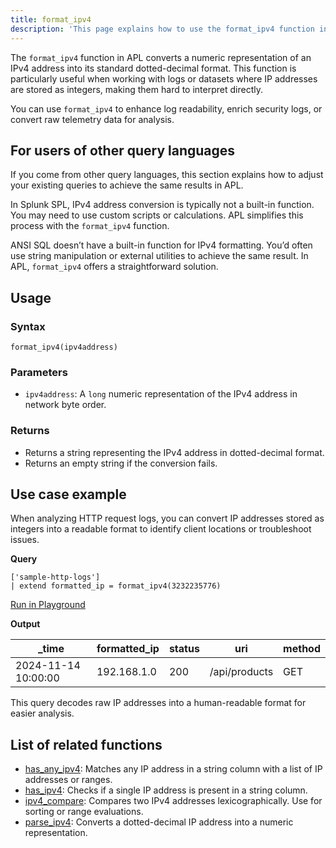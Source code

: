 ```yaml
---
title: format_ipv4
description: 'This page explains how to use the format_ipv4 function in APL.'
---
```


The `format_ipv4` function in APL converts a numeric representation of an IPv4 address into its standard dotted-decimal format. This function is particularly useful when working with logs or datasets where IP addresses are stored as integers, making them hard to interpret directly. 

You can use `format_ipv4` to enhance log readability, enrich security logs, or convert raw telemetry data for analysis.

## For users of other query languages

If you come from other query languages, this section explains how to adjust your existing queries to achieve the same results in APL.

<AccordionGroup>
<Accordion title="Splunk SPL users">

In Splunk SPL, IPv4 address conversion is typically not a built-in function. You may need to use custom scripts or calculations. APL simplifies this process with the `format_ipv4` function.

</Accordion>
<Accordion title="ANSI SQL users">

ANSI SQL doesn’t have a built-in function for IPv4 formatting. You’d often use string manipulation or external utilities to achieve the same result. In APL, `format_ipv4` offers a straightforward solution.

</Accordion>
</AccordionGroup>

## Usage

### Syntax

```kusto
format_ipv4(ipv4address)
```

### Parameters

- `ipv4address`: A `long` numeric representation of the IPv4 address in network byte order.

### Returns

- Returns a string representing the IPv4 address in dotted-decimal format.
- Returns an empty string if the conversion fails.

## Use case example

When analyzing HTTP request logs, you can convert IP addresses stored as integers into a readable format to identify client locations or troubleshoot issues.

**Query**

```kusto
['sample-http-logs']
| extend formatted_ip = format_ipv4(3232235776)
```

[Run in Playground](https://play.axiom.co/axiom-play-qf1k/query?initForm=%7B%22apl%22%3A%22%5B'sample-http-logs'%5D%20%7C%20extend%20formatted_ip%20%3D%20format_ipv4(3232235776)%22%7D)

**Output**

| _time               | formatted_ip | status | uri                | method |
|---------------------|--------------|--------|---------------------|--------|
| 2024-11-14 10:00:00 | 192.168.1.0  | 200    | /api/products       | GET    |

This query decodes raw IP addresses into a human-readable format for easier analysis.

## List of related functions

- [has_any_ipv4](/apl/scalar-functions/ip-functions/has-any-ipv4): Matches any IP address in a string column with a list of IP addresses or ranges.
- [has_ipv4](/apl/scalar-functions/ip-functions/has-ipv4): Checks if a single IP address is present in a string column.
- [ipv4_compare](/apl/scalar-functions/ip-functions/ipv4-compare): Compares two IPv4 addresses lexicographically. Use for sorting or range evaluations.
- [parse_ipv4](/apl/scalar-functions/ip-functions/parse-ipv4): Converts a dotted-decimal IP address into a numeric representation.